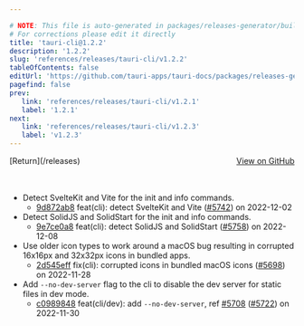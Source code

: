 ```yaml
---

# NOTE: This file is auto-generated in packages/releases-generator/build.ts
# For corrections please edit it directly
title: 'tauri-cli@1.2.2'
description: '1.2.2'
slug: 'references/releases/tauri-cli/v1.2.2'
tableOfContents: false
editUrl: 'https://github.com/tauri-apps/tauri-docs/packages/releases-generator/build.ts'
pagefind: false
prev:
   link: 'references/releases/tauri-cli/v1.2.1'
   label: '1.2.1'
next:
   link: 'references/releases/tauri-cli/v1.2.3'
   label: 'v1.2.3'
---
```


			

<ReleaseSidebar slug="references/releases/tauri-cli"  packageName="tauri-cli" />

<div style="margin-bottom:3rem; display: flex; justify-content: space-between; align-items: center"><span>[Return](/releases)</span><span><a href="https://github.com/tauri-apps/tauri/releases/tag/tauri-cli-v1.2.2">View on GitHub</a></span></div>

- Detect SvelteKit and Vite for the init and info commands.
  - [9d872ab8](https://www.github.com/tauri-apps/tauri/commit/9d872ab8728b1b121909af434adcd5936e5afb7d) feat(cli): detect SvelteKit and Vite ([#5742](https://www.github.com/tauri-apps/tauri/pull/5742)) on 2022-12-02
- Detect SolidJS and SolidStart for the init and info commands.
  - [9e7ce0a8](https://www.github.com/tauri-apps/tauri/commit/9e7ce0a8eef4bf3536645976e3e09162fbf772ab) feat(cli): detect SolidJS and SolidStart ([#5758](https://www.github.com/tauri-apps/tauri/pull/5758)) on 2022-12-08
- Use older icon types to work around a macOS bug resulting in corrupted 16x16px and 32x32px icons in bundled apps.
  - [2d545eff](https://www.github.com/tauri-apps/tauri/commit/2d545eff58734ec70f23f11a429d35435cdf090e) fix(cli): corrupted icons in bundled macOS icons ([#5698](https://www.github.com/tauri-apps/tauri/pull/5698)) on 2022-11-28
- Add `--no-dev-server` flag to the cli to disable the dev server for static files in dev mode.
  - [c0989848](https://www.github.com/tauri-apps/tauri/commit/c0989848b9421fb19070ae652a89a5d5675deab8) feat(cli/dev): add `--no-dev-server`, ref [#5708](https://www.github.com/tauri-apps/tauri/pull/5708) ([#5722](https://www.github.com/tauri-apps/tauri/pull/5722)) on 2022-11-30

